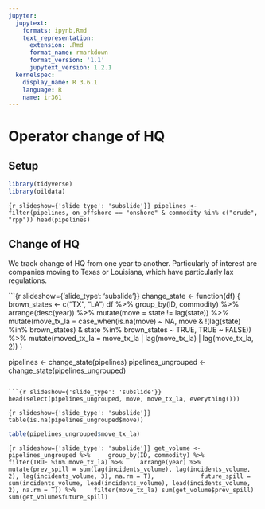 ```yaml
---
jupyter:
  jupytext:
    formats: ipynb,Rmd
    text_representation:
      extension: .Rmd
      format_name: rmarkdown
      format_version: '1.1'
      jupytext_version: 1.2.1
  kernelspec:
    display_name: R 3.6.1
    language: R
    name: ir361
---
```


<!-- #region {"slideshow": {"slide_type": "slide"}} -->
# Operator change of HQ
<!-- #endregion -->

<!-- #region {"slideshow": {"slide_type": "subslide"}} -->
## Setup
<!-- #endregion -->

```r
library(tidyverse)
library(oildata)
```

```{r slideshow={'slide_type': 'subslide'}}
pipelines <- filter(pipelines, on_offshore == "onshore" & commodity %in% c("crude", "rpp"))
head(pipelines)
```

<!-- #region {"slideshow": {"slide_type": "slide"}} -->
## Change of HQ
<!-- #endregion -->

<!-- #region {"slideshow": {"slide_type": "subslide"}} -->
We track change of HQ from one year to another. Particularly of interest are companies moving to Texas or Louisiana, which have particularly lax regulations.
<!-- #endregion -->

```{r slideshow={'slide_type': 'subslide'}}
change_state <- function(df) {
    brown_states <- c("TX", "LA")
    df %>%
        group_by(ID, commodity) %>%
        arrange(desc(year)) %>%
        mutate(move = state != lag(state)) %>%
        mutate(move_tx_la = case_when(is.na(move) ~ NA, 
                                      move & !(lag(state) %in% brown_states) & state %in% brown_states ~ TRUE, 
                                      TRUE ~ FALSE)) %>%
        mutate(moved_tx_la = move_tx_la | lag(move_tx_la) | lag(move_tx_la, 2))
}

pipelines <- change_state(pipelines)
pipelines_ungrouped <- change_state(pipelines_ungrouped)
```

```{r slideshow={'slide_type': 'subslide'}}
head(select(pipelines_ungrouped, move, move_tx_la, everything()))
```

```{r slideshow={'slide_type': 'subslide'}}
table(is.na(pipelines_ungrouped$move))
```

```r
table(pipelines_ungrouped$move_tx_la)
```

```{r slideshow={'slide_type': 'subslide'}}
get_volume <- pipelines_ungrouped %>%
    group_by(ID, commodity) %>%
    filter(TRUE %in% move_tx_la) %>%
    arrange(year) %>%
    mutate(prev_spill = sum(lag(incidents_volume), lag(incidents_volume, 2), lag(incidents_volume, 3), na.rm = T), 
           future_spill = sum(incidents_volume, lead(incidents_volume), lead(incidents_volume, 2), na.rm = T)) %>%
    filter(move_tx_la)
sum(get_volume$prev_spill)
sum(get_volume$future_spill)
```
